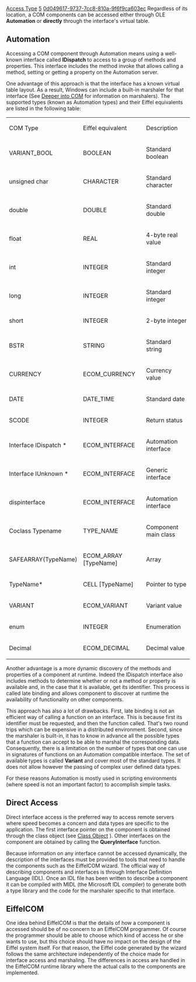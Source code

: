 [[Property:title|Access Type]]
[[Property:weight|5]]
[[Property:uuid|0d049617-9737-7cc8-810a-9f6f9ca603ec]]
Regardless of its location, a COM components can be accessed either through OLE '''Automation''' or '''directly''' through the interface's virtual table. 

==Automation==

Accessing a COM component through Automation means using a well-known interface called '''IDispatch''' to access to a group of methods and properties. This interface includes the method <eiffel>invoke</eiffel> that allows calling a method, setting or getting a property on the Automation server. 

One advantage of this approach is that the interface has a known virtual table layout. As a result, Windows can include a built-in marshaler for that interface (See [[Deeper into COM]]  for information on marshalers). The supported types (known as Automation types) and their Eiffel equivalents are listed in the following table: 

{| 
|- 
|  
COM Type

|  
Eiffel equivalent

|  
Description

|- 
|  
VARIANT_BOOL

|  
BOOLEAN

|  
Standard boolean

|- 
|  
unsigned char

|  
CHARACTER

|  
Standard character

|- 
|  
double

|  
DOUBLE

|  
Standard double

|- 
|  
float

|  
REAL

|  
4-byte real value

|- 
|  
int

|  
INTEGER

|  
Standard integer

|- 
|  
long

|  
INTEGER

|  
Standard integer

|- 
|  
short

|  
INTEGER

|  
2-byte integer

|- 
|  
BSTR

|  
STRING

|  
Standard string

|- 
|  
CURRENCY

|  
ECOM_CURRENCY

|  
Currency value

|- 
|  
DATE

|  
DATE_TIME

|  
Standard date

|- 
|  
SCODE

|  
INTEGER

|  
Return status

|- 
|  
Interface IDispatch *

|  
ECOM_INTERFACE

|  
Automation interface

|- 
|  
Interface IUnknown *

|  
ECOM_INTERFACE

|  
Generic interface

|- 
|  
dispinterface

|  
ECOM_INTERFACE

|  
Automation interface

|- 
|  
Coclass Typename 

|  
TYPE_NAME

|  
Component main class

|- 
|  
SAFEARRAY(TypeName)

|  
ECOM_ARRAY [TypeName]

|  
Array

|- 
|  
TypeName*

|  
CELL [TypeName]

|  
Pointer to type

|- 
| VARIANT
| ECOM_VARIANT
| Variant value
|- 
| enum
| INTEGER
| Enumeration
|- 
|  
Decimal

|  
ECOM_DECIMAL

|  
Decimal value

|}

Another advantage is a more dynamic discovery of the methods and properties of a component at runtime. Indeed the IDispatch interface also includes methods to determine whether or not a method or property is available and, in the case that it is available, get its identifier. This process is called late binding and allows component to discover at runtime the availability of functionality on other components.
 
This approach has also a lot of drawbacks. First, late binding is not an efficient way of calling a function on an interface. This is because first its identifier must be requested, and then the function called. That's two round trips which can be expensive in a distributed environment. Second, since the marshaler is built-in, it has to know in advance all the possible types that a function can accept to be able to marshal the corresponding data. Consequently, there is a limitation on the number of types that one can use in signatures of functions on an Automation compatible interface. The set of available types is called '''Variant''' and cover most of the standard types. It does not allow however the passing of complex user defined data types. 

For these reasons Automation is mostly used in scripting environments (where speed is not an important factor) to accomplish simple tasks. 

==Direct Access==

Direct interface access is the preferred way to access remote servers where speed becomes a concern and data types are specific to the application. The first interface pointer on the component is obtained through the class object (see [[Coclass|Class Object]]  ). Other interfaces on the component are obtained by calling the '''QueryInterface''' function. 

Because information on any interface cannot be accessed dynamically, the description of the interfaces must be provided to tools that need to handle the components such as the EiffelCOM wizard. The official way of describing components and interfaces is through Interface Definition Language (IDL). Once an IDL file has been written to describe a component it can be compiled with MIDL (the Microsoft IDL compiler) to generate both a type library and the code for the marshaler specific to that interface. 

==EiffelCOM==

One idea behind EiffelCOM is that the details of how a component is accessed should be of no concern to an EiffelCOM programmer. Of course the programmer should be able to choose which kind of access he or she wants to use, but this choice should have no impact on the design of the Eiffel system itself. For that reason, the Eiffel code generated by the wizard follows the same architecture independently of the choice made for interface access and marshaling. The differences in access are handled in the EiffelCOM runtime library where the actual calls to the components are implemented. 


{{seealso|<br/>
[[EiffelCOM Library|EiffelCOM library]]  <br/>
[[EiffelCOM: Introduction|Introduction]]  <br/>
[[COM Concepts|COM Concepts]]  <br/>
[[COM Interfaces|COM Interfaces]]  <br/>
[[Coclass|Coclasses]]  <br/>
[[The Component Location|Component Location]]  <br/>
[[Deeper into COM|Deeper into COM]]  }}





